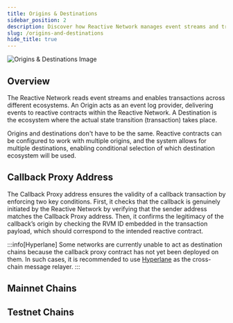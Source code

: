 ```yaml
---
title: Origins & Destinations
sidebar_position: 2
description: Discover how Reactive Network manages event streams and transactions across different ecosystems and learn about network compatibility.
slug: /origins-and-destinations
hide_title: true
---
```



![Origins & Destinations Image](./img/origins-and-destinations.jpg)

## Overview

The Reactive Network reads event streams and enables transactions across different ecosystems. An Origin acts as an event log provider, delivering events to reactive contracts within the Reactive Network. A Destination is the ecosystem where the actual state transition (transaction) takes place.

Origins and destinations don't have to be the same. Reactive contracts can be configured to work with multiple origins, and the system allows for multiple destinations, enabling conditional selection of which destination ecosystem will be used.

## Callback Proxy Address

The Callback Proxy address ensures the validity of a callback transaction by enforcing two key conditions. First, it checks that the callback is genuinely initiated by the Reactive Network by verifying that the sender address matches the Callback Proxy address. Then, it confirms the legitimacy of the callback’s origin by checking the RVM ID embedded in the transaction payload, which should correspond to the intended reactive contract.

:::info[Hyperlane]
Some networks are currently unable to act as destination chains because the callback proxy contract has not yet been deployed on them. In such cases, it is recommended to use [Hyperlane](./hyperlane) as the cross-chain message relayer.
:::

## Mainnet Chains

<MainnetChainTable />

## Testnet Chains

<TestnetChainTable />

[//]: # (emojis for status ✅ ➖ ⌛)

[//]: # (:::info[Callbacks])

[//]: # (Not all origin chains are compatible as destination chains. Please refer to the table below before implementing callbacks.)

[//]: # (:::)